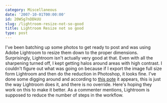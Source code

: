 ```yaml
---
category: Miscellaneous
date: '2007-10-01T00:00:00'
id: 20WSg7nDDkUU
slug: /lightroom-resize-not-so-good
title: Lightroom Resize not so good
type: post
---
```


I've been batching up some photos to get ready to post and was
using Adobe Lightroom to resize them down to the proper dimensions.
Surprisingly, Lightroom isn't actually very good at that. Even with
all the sharpening turned off, I kept getting halos around areas
with high contrast. I couldn't figure out what was going on because
if I export the image full size form Lightroom and then do the
reduction in Photoshop, it looks fine. I've done some digging
around and according to
[this pote](http://forum.adobe.com/webx/.3bc792de) it appears, this
is just the way Lightroom does it, and there is no override. Here's
hoping they work on this to make it better. As a commenter
mentions, Lightroom is supposed to reduce the number of steps in
the workflow.